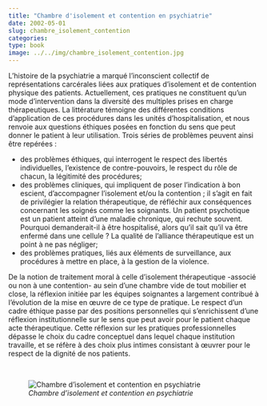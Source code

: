 ```yaml
---
title: "Chambre d'isolement et contention en psychiatrie"
date: 2002-05-01
slug: chambre_isolement_contention
categories:
type: book
image: ../../img/chambre_isolement_contention.jpg
---
```


L’histoire de la psychiatrie a marqué l’inconscient collectif de représentations carcérales liées aux pratiques d’isolement et de contention physique des patients.
Actuellement, ces pratiques ne constituent qu’un mode d’intervention dans la diversité des multiples prises en charge thérapeutiques.
La littérature témoigne des différentes conditions d’application de ces procédures dans les unités d’hospitalisation, et nous renvoie aux questions éthiques posées en fonction du sens que peut donner le patient à leur utilisation.
Trois séries de problèmes peuvent ainsi être repérées :

- des problèmes éthiques, qui interrogent le respect des libertés individuelles, l’existence de contre-pouvoirs, le respect du rôle de chacun, la légitimité des procédures;
- des problèmes cliniques, qui impliquent de poser l’indication à bon escient, d’accompagner l’isolement et/ou la contention ; il s’agit en fait de privilégier la relation thérapeutique, de réfléchir aux conséquences concernant les soignés comme les soignants. Un patient psychotique est un patient atteint d’une maladie chronique, qui rechute souvent. Pourquoi demanderait-il à être hospitalisé, alors qu’il sait qu’il va être enfermé dans une cellule ? La qualité de l’alliance thérapeutique est un point à ne pas négliger;
- des problèmes pratiques, liés aux éléments de surveillance, aux procédures à mettre en place, à la gestion de la violence.

De la notion de traitement moral à celle d’isolement thérapeutique -associé ou non à une contention- au sein d’une chambre vide de tout mobilier et close, la réflexion initiée par les équipes soignantes a largement contribué à l’évolution de la mise en œuvre de ce type de pratique.
Le respect d’un cadre éthique passe par des positions personnelles qui s’enrichissent d’une réflexion institutionnelle sur le sens que peut avoir pour le patient chaque acte thérapeutique.
Cette réflexion sur les pratiques professionnelles dépasse le choix du cadre conceptuel dans lequel chaque institution travaille, et se réfère à des choix plus intimes consistant à œuvrer pour le respect de la dignité de nos patients. 

<br>

![_Chambre d'isolement et contention en psychiatrie_](../../img/chambre_isolement_contention.jpg)
